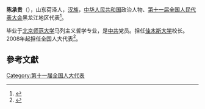 '''陈承贵'''（{{bd|1950年||}}），山东荷泽人，[[汉族|汉族]]，[[中华人民共和国|中华人民共和国]]政治人物、[[第十一届全国人民代表大会|第十一届全国人民代表大会]]黑龙江地区代表<ref>{{cite web|author=新华网|title=第十一届全国人大代表|url=http://news.xinhuanet.com/ziliao/2008-03/03/content_7708230.htm?node=36628|publisher=新华网|accessdate=2014-01-07|archive-date=2014-01-10|archive-url=https://web.archive.org/web/20140110211415/http://news.xinhuanet.com/ziliao/2008-03/03/content_7708230.htm?node=36628|dead-url=no}}</ref>。

毕业于[[北京师范大学|北京师范大学]]马列主义哲学专业，是[[中共|中共]]党员。担任[[佳木斯大学|佳木斯大学]]校长。2008年起担任全国人大代表<ref>{{cite news|title=全国人大代表信息-陈承贵|url= http://210.82.31.1:8084/delegate/viewDelegate.action?dbid=110598|accessdate=2013-04-05|newspaper=全国人大网|archive-url=https://web.archive.org/web/20140312212749/http://www.npc.gov.cn/delegate/viewDelegate.action?dbid=110598|archive-date=2014-03-12|dead-url=yes}}</ref>。

==參考文獻==
{{reflist}}
[[Category:第十一届全国人大代表|Category:第十一届全国人大代表]]